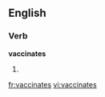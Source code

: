 
==English==

===Verb===
'''vaccinates'''

# {{third-person singular of|[[vaccinate]]}}

[[fr:vaccinates]]
[[vi:vaccinates]]